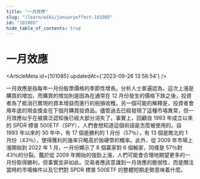 ```yaml
---
title: "一月效應"
slug: "/learn/wiki/januaryeffect-101085"
id: "101085"
hide_table_of_contents: true
---
```



# 一月效應

<ArticleMeta id={101085} updatedAt={'2023-09-26 13:58:54'} />
<div className='border-solid border-b border-t-0 my-4 border-[var(--ifm-color-gray-300)]' />

一月效應是指每年一月份股票價格的季節性增長。分析人士普遍認為，這次上漲是購買的增加，而購買的增加則是因為在通常在 12 月份發生的價格下跌之後，投資者為了抵消已實現的資本增益而進行的税損收穫。另一個可能的解釋是，投資者會用年底的現金獎金在下個月購買投資品。儘管過去已經發現了這種市場異常，但一月效應似乎在被廣泛認知後已經大部分消失了。事實上，回顧自 1993 年成立以來的 SPDR 標普 500ETF（SPY），人們會想知道這個術語是怎麼被使用的。自 1993 年以來的 30 年中，有 17 個是勝利的 1 月份（57％），有 13 個是敗北的 1 月份（43％），使得獲利的幾率只略高於拋硬幣的概率。此外，從 2009 年市場上漲開始到 2022 年 1 月，一月份顯示了 8 個贏家對 6 個輸家，同樣是 57％對 43％的分裂。鑑於從 2009 年開始的強勁上漲，人們可能會合理地期望更多的一月份取得勝利，但事實並非如此。交易者應該意識到一月效應的脆弱性，而是關注當時的市場條件以及它們對 SPDR 標普 500ETF 的整體短期走勢意味着什麼。
